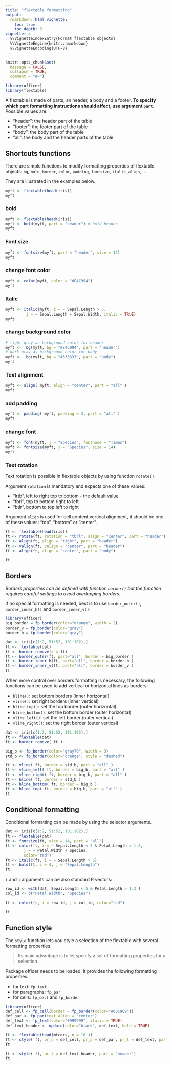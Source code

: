 ```yaml
---
title: "flextable formatting"
output: 
  rmarkdown::html_vignette:
    toc: true 
    toc_depth: 3
vignette: >
  %\VignetteIndexEntry{Format flextable objects}
  %\VignetteEngine{knitr::rmarkdown}
  %\VignetteEncoding{UTF-8}
---
```


```r
knitr::opts_chunk$set(
  message = FALSE,
  collapse = TRUE,
  comment = "#>")
```


```r
library(officer)
library(flextable)
```

A flextable is made of parts, an header, a body and a footer. **To specify 
which part formatting instructions should affect, use argument `part`.**
Possible values are:

* "header": the header part of the table
* "footer": the footer part of the table
* "body": the body part of the table
* "all": the body and the header parts of the table


## Shortcuts functions

There are simple functions to modify formatting properties of flextable objects: `bg`, `bold`, `border`, `color`, `padding`, `fontsize`, `italic`, `align`, ...

They are illustrated in the examples below.

```r
myft <- flextable(head(iris))
myft
```

<div class="row">

<div class="col-12 col-sm-8 col-md-6">

### bold

```r
myft <- flextable(head(iris)) 
myft <- bold(myft, part = "header") # bold header
myft
```

</div>

<div class="col-12 col-sm-8 col-md-6">

### Font size

```r
myft <- fontsize(myft, part = "header", size = 12) 
myft
```

</div>
</div>

<div class="row">

<div class="col-12 col-sm-8 col-md-6">

### change font color

```r
myft <- color(myft, color = "#E4C994")
myft
```

</div>

<div class="col-12 col-sm-8 col-md-6">

### Italic

```r
myft <- italic(myft, i = ~ Sepal.Length > 5, 
         j = ~ Sepal.Length + Sepal.Width, italic = TRUE)
myft
```

</div>
</div>

<div class="row">

<div class="col-12 col-sm-8 col-md-6">

### change background color

```r
# light gray as background color for header
myft <-  bg(myft, bg = "#E4C994", part = "header")
# dark gray as background color for body
myft <-  bg(myft, bg = "#333333", part = "body")
myft
```

</div>

<div class="col-12 col-sm-8 col-md-6">

### Text alignment

```r
myft <- align( myft, align = "center", part = "all" )
myft
```

</div>
</div>


<div class="row">

<div class="col-12 col-sm-8 col-md-6">

### add padding

```r
myft <- padding( myft, padding = 3, part = "all" )
myft
```

</div>

<div class="col-12 col-sm-8 col-md-6">

### change font

```r
myft <- font(myft, j = "Species", fontname = "Times")
myft <- fontsize(myft, j = "Species", size = 14)
myft
```

</div>
</div>


### Text rotation 

Text rotation is possible in flextable objects by using function `rotate()`.

Argument `rotation` is mandatory and expects one of these values:

- "lrtb", left to right top to bottom - the default value
- "tbrl", top to bottom right to left
- "btlr", bottom to top left to right

Argument `align` is used for cell content vertical alignment, it should be one of these values: "top", "bottom" or "center".


<div class="row">

<div class="col-12 col-sm-8 col-md-6">

```r
ft <- flextable(head(iris))
ft <- rotate(ft, rotation = "tbrl", align = "center", part = "header")
ft <- align(ft, align = "right", part = "header")
ft <- valign(ft, valign = "center", part = "header")
ft <- align(ft, align = "center", part = "body")
```

</div>

<div class="col-12 col-sm-8 col-md-6">

```r
ft
```

</div>

</div>


## Borders

*Borders properties can be defined with function `border()` but the function 
requires careful settings to avoid overlapping borders.*

If no special formatting is needed, best is to use `border_outer()`, 
`border_inner_h()` and `border_inner_v()`.

```r
library(officer)
big_border = fp_border(color="orange", width = 2)
border_v = fp_border(color="gray")
border_h = fp_border(color="gray")

dat <- iris[c(1:2, 51:52, 101:102),]
ft <- flextable(dat)
ft <- border_remove(x = ft)
ft <- border_outer(ft, part="all", border = big_border )
ft <- border_inner_h(ft, part="all", border = border_h )
ft <- border_inner_v(ft, part="all", border = border_v )
ft
```

When more control over borders formatting is necessary, the following 
functions can be used to add vertical or horizontal lines as borders:

* `hline()`: set bottom borders (inner horizontal)
* `vline()`: set right borders (inner vertical)
* `hline_top()`: set the top border (outer horizontal)
* `hline_bottom()`: set the bottom border (outer horizontal)
* `vline_left()`: set the left border (outer vertical)
* `vline_right()`: set the right border (outer vertical)

```r
dat <- iris[c(1:2, 51:52, 101:102),]
ft <- flextable(dat)
ft <- border_remove( ft )

big_b <- fp_border(color="gray70", width = 3)
std_b <- fp_border(color="orange", style = "dashed")

ft <- vline( ft, border = std_b, part = "all" )
ft <- vline_left( ft, border = big_b, part = "all" )
ft <- vline_right( ft, border = big_b, part = "all" )
ft <- hline( ft, border = std_b )
ft <- hline_bottom( ft, border = big_b )
ft <- hline_top( ft, border = big_b, part = "all" )
ft
```


## Conditional formatting

Conditional formatting can be made by using the selector arguments.

```r
dat <- iris[c(1:2, 51:52, 101:102),]
ft <- flextable(dat)
ft <- fontsize(ft, size = 14, part = "all")
ft <- color(ft, i = ~ Sepal.Length < 5 & Petal.Length > 1.3, 
        j = ~ Petal.Width + Species, 
        color="red")
ft <- italic(ft, i = ~ Sepal.Length > 5)
ft <- bold(ft, i = 4, j = "Sepal.Length")
ft
```

`i` and `j` arguments can be also standard R vectors:

```r
row_id <- with(dat, Sepal.Length < 5 & Petal.Length > 1.3 )
col_id <- c("Petal.Width", "Species")

ft <- color(ft, i = row_id, j = col_id, color="red") 

ft
```

## Function style

The `style` function lets you style a selection of the flextable with several formatting properties. 

> Its main advantage is to let specify a set of formatting properties for a selection. 

Package officer needs to be loaded, it provides the following formatting properties:

* for text: `fp_text`
* for paragraphs: `fp_par`
* for cells: `fp_cell` and `fp_border`


```r
library(officer)
def_cell <- fp_cell(border = fp_border(color="#00C9C9"))
def_par <- fp_par(text.align = "center")
def_text <- fp_text(color="#999999", italic = TRUE)
def_text_header <- update(color="black", def_text, bold = TRUE)

ft <- flextable(head(mtcars, n = 10 ))
ft <- style( ft, pr_c = def_cell, pr_p = def_par, pr_t = def_text, part = "all")  
ft

ft <- style( ft, pr_t = def_text_header, part = "header")  
ft
```

